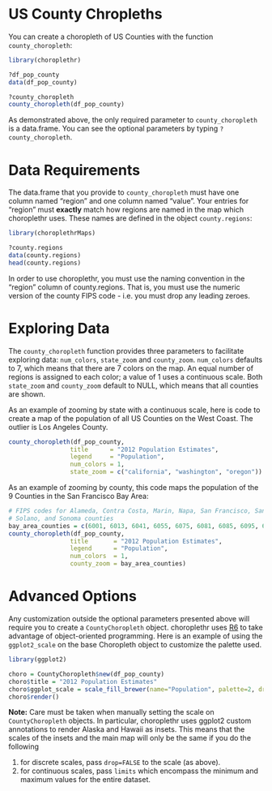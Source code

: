 <!--
  %\VignetteEngine{knitr}
%\VignetteIndexEntry{c) US County Choropleths}
-->

US County Chropleths
===

You can create a choropleth of US Counties with the function `county_choropleth`:

```r
library(choroplethr)

?df_pop_county
data(df_pop_county)

?county_choropleth
county_choropleth(df_pop_county)
```

As demonstrated above, the only required parameter to `county_choropleth` is a data.frame.  You can see the optional parameters by typing `?county_choropleth`.  

# Data Requirements

The data.frame that you provide to `county_choropleth` must have one column named "region" and one column named "value". Your entries for "region" must **exactly** match how regions are named in the map which choroplethr uses.  These names are defined in the object `county.regions`:

```r
library(choroplethrMaps)

?county.regions
data(county.regions)
head(county.regions)
```

In order to use choroplethr, you must use the naming convention in the "region" column of county.regions. That is, you must use the numeric version of the county FIPS code - i.e. you must drop any leading zeroes.

# Exploring Data

The `county_choropleth` function provides three parameters to facilitate exploring data: `num_colors`, `state_zoom` and `county_zoom`.  `num_colors` defaults to 7, which means that there are 7 colors on the map. An equal number of regions is assigned to each color; a value of 1 uses a continuous scale. Both `state_zoom` and `county_zoom` default to NULL, which means that all counties are shown. 

As an example of zooming by state with a continuous scale, here is code to create a map of the population of all US Counties on the West Coast. The outlier is Los Angeles County.

```r
county_choropleth(df_pop_county,
                 title      = "2012 Population Estimates",
                 legend     = "Population",
                 num_colors = 1,
                 state_zoom = c("california", "washington", "oregon"))
```

As an example of zooming by county, this code maps the population of the 9 Counties in the San Francisco Bay Area:

```r
# FIPS codes for Alameda, Contra Costa, Marin, Napa, San Francisco, San Mateo, Santa Clara, 
# Solano, and Sonoma counties
bay_area_counties = c(6001, 6013, 6041, 6055, 6075, 6081, 6085, 6095, 6097)
county_choropleth(df_pop_county,
                 title       = "2012 Population Estimates",
                 legend      = "Population",
                 num_colors  = 1,
                 county_zoom = bay_area_counties)
```

# Advanced Options

Any customization outside the optional parameters presented above will require you to create a `CountyChoropleth` object.  choroplethr uses [R6](https://github.com/wch/R6) to take advantage of object-oriented programming.  Here is an example of using the `ggplot2_scale` on the base Choropleth object to customize the palette used.

```r
library(ggplot2)

choro = CountyChoropleth$new(df_pop_county)
choro$title = "2012 Population Estimates"
choro$ggplot_scale = scale_fill_brewer(name="Population", palette=2, drop=FALSE)
choro$render()
```

**Note:** Care must be taken when manually setting the scale on `CountyChoropleth` objects. In particular, choroplethr uses ggplot2 custom annotations to render Alaska and Hawaii as insets. This means that the scales of the insets and the main map will only be the same if you do the following

1. for discrete scales, pass `drop=FALSE` to the scale (as above).
2. for continuous scales, pass `limits` which encompass the minimum and maximum values for the entire dataset.